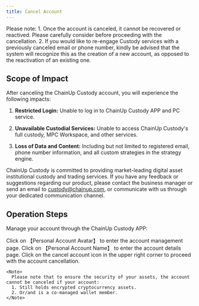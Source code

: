 ```yaml
---
title: Cancel Account
---
```


<Warning>
Please note:
1. Once the account is canceled, it cannot be recovered or reactived. Please carefully consider before proceeding with the cancellation.
2. If you would like to re-engage Custody services with a previously canceled email or phone number, kindly be advised that the system will recognize this as the creation of a new account, as opposed to the reactivation of an existing one.

</Warning>

##  Scope of Impact

After canceling the ChainUp Custody account, you will experience the following impacts:

1. **Restricted Login:** Unable to log in to ChainUp Custody APP and PC service.

2. **Unavailable Custodial Services:** Unable to access ChainUp Custody's full custody, MPC Workspace, and other services.

3. **Loss of Data and Content:** Including but not limited to registered email, phone number information, and all custom strategies in the strategy engine.

ChainUp Custody is committed to providing market-leading digital asset institutional custody and trading services. If you have any feedback or suggestions regarding our product, please contact the business manager or send an email to [custody@chainup.com](mailto:custody@chainup.com), or communicate with us through your dedicated communication channel.

##  Operation Steps

Manage your account through the ChainUp Custody APP:


<Steps>
  <Step title="Personal Account Center">
    Click on 【Personal Account Avatar】 to enter the account management page.
  </Step>

  <Step title="Account Details">
    Click on 【Personal Account Name】 to enter the account details page.
  </Step>

  <Step title="Cancel Account">
    Click on the cancel account icon in the upper right corner to proceed with the account cancellation.

    <Note>
      Please note that to ensure the security of your assets, the account cannot be canceled if your account:
      1. Still holds encrypted cryptocurrency assets.
      2. Or/and is a co-managed wallet member.
    </Note>
  </Step>
</Steps>

